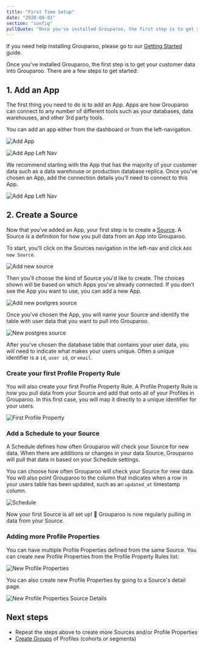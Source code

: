 ```yaml
---
title: "First Time Setup"
date: "2020-08-01"
section: "config"
pullQuote: "Once you've installed Grouparoo, the first step is to get your customer data into Grouparoo."
---
```


If you need help installing Grouparoo, please go to our [Getting Started](/docs/deployment) guide.

Once you've installed Grouparoo, the first step is to get your customer data into Grouparoo. There are a few steps to get started:

## 1. Add an App

The first thing you need to do is to add an App. Apps are how Grouparoo can connect to any number of different tools such as your databases, data warehouses, and other 3rd party tools.

You can add an app either from the dashboard or from the left-navigation.

<Image
  centered
  source="Add App"
  alt="Add App"
  src="docs/guides/add-app.png"
  width={820}
  height={414}
/>

<Image
  centered
  source="Add Left Nav"
  alt="Add App Left Nav"
  src="docs/guides/add-app-nav.png"
  width={820}
  height={414}
/>

We recommend starting with the App that has the majority of your customer data such as a data warehouse or production database replica. Once you've chosen an App, add the connection details you'll need to connect to this App.

<Image
  centered
  source="Add Left Nav"
  alt="Add App Left Nav"
  src="docs/guides/add-app-postgres.png"
  width={820}
  height={414}
/>

## 2. Create a Source

Now that you've added an App, your first step is to create a [Source](/docs/getting-started/product-concepts). A Source is a definition for how you pull data from an App into Grouparoo.

To start, you'll click on the Sources navigation in the left-nav and click `Add new Source`.

<Image
  centered
  source="Add new source"
  alt="Add new source"
  src="docs/guides/add-new-source.png"
  width={820}
  height={414}
/>

Then you'll choose the kind of Source you'd like to create. The choices shown will be based on which Apps you've already connected. If you don't see the App you want to use, you can add a new App.

<Image
  centered
  source="Add new postgres source"
  alt="Add new postgres source"
  src="docs/guides/add-new-source-choose-app.png"
  width={820}
  height={414}
/>

Once you've chosen the App, you will name your Source and identify the table with user data that you want to pull into Grouparoo.

<Image
  centered
  source="New postgres source"
  alt="New postgres source"
  src="docs/guides/new-source-postgres.png"
  width={820}
  height={414}
/>

After you've chosen the database table that contains your user data, you will need to indicate what makes your users unique. Often a unique identifier is a `id`, `user id`, or `email`.

### Create your first Profile Property Rule

You will also create your first Profile Property Rule. A Profile Property Rule is how you pull data from your Source and add that onto all of your Profiles in Grouparoo. In this first case, you will map it directly to a unique identifier for your users.

<Image
  centered
  source="First Profile Property"
  alt="First Profile Property"
  src="docs/guides/new-source-bootstrap.png"
  width={820}
  height={414}
/>

### Add a Schedule to your Source

A Schedule defines how often Grouparoo will check your Source for new data. When there are additions or changes in your data Source, Grouparoo will pull that data in based on your Schedule settings.

You can choose how often Grouparoo will check your Source for new data. You will also point Grouparoo to the column that indicates when a row in your users table has been updated, such as an `updated_at` timestamp column.

<Image
  centered
  source="Schedule"
  alt="Schedule"
  src="docs/guides/new-source-schedule.png"
  width={820}
  height={414}
/>

Now your first Source is all set up! 🎉 Grouparoo is now regularly pulling in data from your Source.

### Adding more Profile Properties

You can have multiple Profile Properties defined from the same Source. You can create new Profile Properties from the Profile Property Rules list:

<Image
  centered
  source="New Profile Properties"
  alt="New Profile Properties"
  src="docs/guides/new-profile-properties.png"
  width={820}
  height={414}
/>

You can also create new Profile Properties by going to a Source's detail page.

<Image
  centered
  source="New Profile Properties Source Details"
  alt="New Profile Properties Source Details"
  src="docs/guides/new-profile-properties-source-detail.png"
  width={820}
  height={414}
/>

## Next steps

- Repeat the steps above to create more Sources and/or Profile Properties
- [Create Groups](/docs/config/groups) of Profiles (cohorts or segments)
